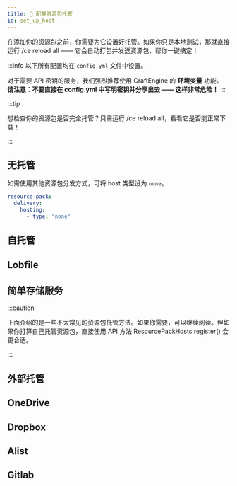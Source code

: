 ```yaml
---
title: 🛜 配置资源包托管
id: set_up_host
---
```



在添加你的资源包之前，你需要为它设置好托管。如果你只是本地测试，那就直接运行 /ce reload all —— 它会自动打包并发送资源包，帮你一键搞定！

:::info
以下所有配置均在 `config.yml` 文件中设置。

对于需要 API 密钥的服务，我们强烈推荐使用 CraftEngine 的 <Highlight color="#1877F2">**环境变量**</Highlight> 功能。  
**请注意：不要直接在 config.yml 中写明密钥并分享出去 —— 这样非常危险！**
:::

:::tip

想检查你的资源包是否完全托管？只需运行 /ce reload all，看看它是否能正常下载！

:::

## 无托管

如需使用其他资源包分发方式，可将 host 类型设为 `none`。

```yaml
resource-pack:
  delivery:
    hosting:
      - type: "none"
```

## 自托管

<UrlCard
url="set_up_host/self"
title="自托管"
subtitle=" "
/>

## Lobfile

<UrlCard
url="set_up_host/lobfile"
title="Lobfile"
subtitle=" "
/>

## 简单存储服务

<UrlCard
url="set_up_host/s3"
title="简单存储服务"
subtitle=" "
/>

:::caution

下面介绍的是一些不太常见的资源包托管方法。如果你需要，可以继续阅读。但如果你打算自己托管资源包，直接使用 API 方法 ResourcePackHosts.register() 会更合适。

:::

## 外部托管

<UrlCard
url="set_up_host/external"
title="外部托管"
subtitle=" "
/>

## OneDrive

<UrlCard
url="set_up_host/onedrive"
title="OneDrive"
subtitle=" "
/>

## Dropbox

<UrlCard
url="set_up_host/dropbox"
title="Dropbox"
subtitle=" "
/>

## Alist

<UrlCard
url="set_up_host/alist"
title="Alist"
subtitle=" "
/>

## Gitlab

<UrlCard
url="set_up_host/gitlab"
title="Gitlab"
subtitle=" "
/>

